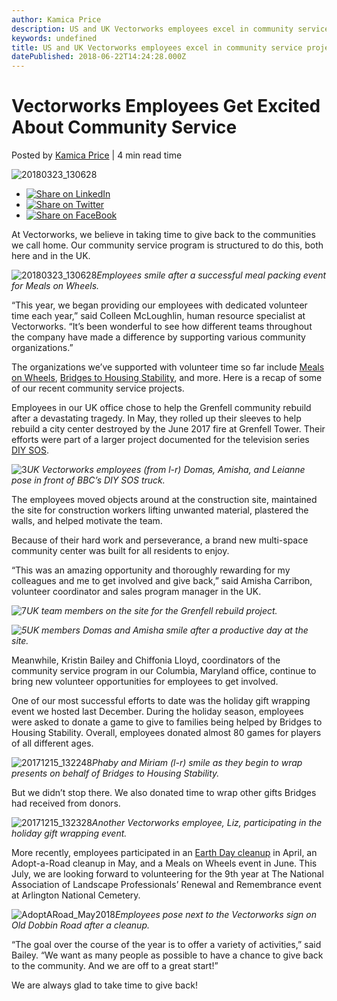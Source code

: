 ```yaml
---
author: Kamica Price
description: US and UK Vectorworks employees excel in community service projects. 
keywords: undefined
title: US and UK Vectorworks employees excel in community service projects.  
datePublished: 2018-06-22T14:24:28.000Z
---
```

  

# Vectorworks Employees Get Excited About Community Service

 Posted by [Kamica Price](https://blog.vectorworks.net/author/kamica-price) | 4 min read time 

![20180323_130628](https://blog.vectorworks.net/hubfs/Blog%20Images/180622_US+UK%20Community%20Service%20Recaps/20180323_130628.jpg) 

* [![Share on LinkedIn](https://2659751.fs1.hubspotusercontent-na1.net/hubfs/2659751/michaelDemo/share-LI.png)](http://www.linkedin.com/shareArticle?mini=true&url=https%3A%2F%2Fblog.vectorworks.net%2Fvectorworks-employees-get-excited-about-community-service)
* [![Share on Twitter](https://2659751.fs1.hubspotusercontent-na1.net/hubfs/2659751/michaelDemo/share-TW.png)](https://www.twitter.com/share?text=Vectorworks%20Employees%20Get%20Excited%20About%20Community%20Service&url=https%3A%2F%2Fblog.vectorworks.net%2Fvectorworks-employees-get-excited-about-community-service&via=PMGTweets)
* [![Share on FaceBook](https://2659751.fs1.hubspotusercontent-na1.net/hubfs/2659751/michaelDemo/share-FB.png)](https://www.facebook.com/sharer/sharer.php?u=https%3A%2F%2Fblog.vectorworks.net%2Fvectorworks-employees-get-excited-about-community-service)

At Vectorworks, we believe in taking time to give back to the communities we call home. Our community service program is structured to do this, both here and in the UK.

![20180323_130628](https://blog.vectorworks.net/hs-fs/hubfs/Blog%20Images/180622_US+UK%20Community%20Service%20Recaps/20180323_130628.jpg?width=550&name=20180323_130628.jpg)_Employees smile after a successful meal packing event for Meals on Wheels._

“This year, we began providing our employees with dedicated volunteer time each year,” said Colleen McLoughlin, human resource specialist at Vectorworks. “It’s been wonderful to see how different teams throughout the company have made a difference by supporting various community organizations.”

The organizations we’ve supported with volunteer time so far include [Meals on Wheels](https://www.mealsonwheelsmd.org/), [Bridges to Housing Stability](http://bridges2hs.org/), and more. Here is a recap of some of our recent community service projects. 

Employees in our UK office chose to help the Grenfell community rebuild after a devastating tragedy. In May, they rolled up their sleeves to help rebuild a city center destroyed by the June 2017 fire at Grenfell Tower. Their efforts were part of a larger project documented for the television series [DIY SOS](https://www.bbc.co.uk/programmes/b006pnjk).

![3](https://blog.vectorworks.net/hs-fs/hubfs/Blog%20Images/180622_US+UK%20Community%20Service%20Recaps/3.jpg?width=550&name=3.jpg)_UK Vectorworks employees (from l-r) Domas, Amisha, and Leianne pose in front of BBC’s DIY SOS truck._

The employees moved objects around at the construction site, maintained the site for construction workers lifting unwanted material, plastered the walls, and helped motivate the team.

Because of their hard work and perseverance, a brand new multi-space community center was built for all residents to enjoy.

“This was an amazing opportunity and thoroughly rewarding for my colleagues and me to get involved and give back,” said Amisha Carribon, volunteer coordinator and sales program manager in the UK.

![7](https://blog.vectorworks.net/hs-fs/hubfs/Blog%20Images/180622_US+UK%20Community%20Service%20Recaps/7.jpg?width=550&name=7.jpg)_UK team members on the site for the Grenfell rebuild project._

_![5](https://blog.vectorworks.net/hs-fs/hubfs/Blog%20Images/180622US+UK%20Community%20Service%20Recaps/5.jpg?width=550&name=5.jpg)UK members Domas and Amisha smile after a productive day at the site._

Meanwhile, Kristin Bailey and Chiffonia Lloyd, coordinators of the community service program in our Columbia, Maryland office, continue to bring new volunteer opportunities for employees to get involved. 

One of our most successful efforts to date was the holiday gift wrapping event we hosted last December. During the holiday season, employees were asked to donate a game to give to families being helped by Bridges to Housing Stability. Overall, employees donated almost 80 games for players of all different ages.

![20171215_132248](https://blog.vectorworks.net/hs-fs/hubfs/Blog%20Images/180622_US+UK%20Community%20Service%20Recaps/20171215_132248.jpg?width=550&name=20171215_132248.jpg)_Phaby and Miriam (l-r) smile as they begin to wrap presents on behalf of Bridges to Housing Stability._ 

But we didn’t stop there. We also donated time to wrap other gifts Bridges had received from donors.

![20171215_132328](https://blog.vectorworks.net/hs-fs/hubfs/Blog%20Images/180622_US+UK%20Community%20Service%20Recaps/20171215_132328.jpg?width=550&name=20171215_132328.jpg)_Another Vectorworks employee, Liz, participating in the holiday gift wrapping event._ 

More recently, employees participated in an [Earth Day cleanup](../../../net/vectorworks/blog/vectorworks-employees-get-down-and-dirty-honoring-earth-day.html) in April, an Adopt-a-Road cleanup in May, and a Meals on Wheels event in June. This July, we are looking forward to volunteering for the 9th year at The National Association of Landscape Professionals’ Renewal and Remembrance event at Arlington National Cemetery. 

![AdoptARoad_May2018](https://blog.vectorworks.net/hs-fs/hubfs/Blog%20Images/180622_US+UK%20Community%20Service%20Recaps/AdoptARoad_May2018.jpg?width=550&name=AdoptARoad_May2018.jpg)_Employees pose next to the Vectorworks sign on Old Dobbin Road after a cleanup._

“The goal over the course of the year is to offer a variety of activities,” said Bailey. “We want as many people as possible to have a chance to give back to the community. And we are off to a great start!”

We are always glad to take time to give back!

  